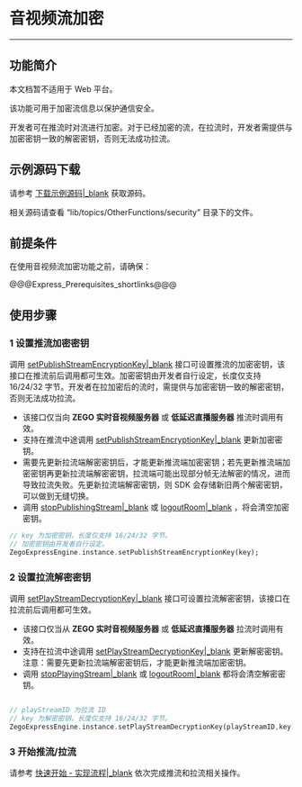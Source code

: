 # 音视频流加密

- - -

## 功能简介

<div class="mk-warning">

本文档暂不适用于 Web 平台。

</div>

该功能可用于加密流信息以保护通信安全。

开发者可在推流时对流进行加密。对于已经加密的流，在拉流时，开发者需提供与加密密钥一致的解密密钥，否则无法成功拉流。


## 示例源码下载

请参考 [下载示例源码\|_blank](!DownloadDemo/DownloadDemo) 获取源码。

相关源码请查看 “lib/topics/OtherFunctions/security” 目录下的文件。

## 前提条件

在使用音视频流加密功能之前，请确保：

@@@Express_Prerequisites_shortlinks@@@

## 使用步骤

### 1 设置推流加密密钥

调用 [setPublishStreamEncryptionKey\|_blank](/unique-api/express-video-sdk/zh/dart_flutter/zego_express_engine/ZegoExpressEnginePublisher/setPublishStreamEncryptionKey.html) 接口可设置推流的加密密钥，该接口在推流前后调用都可生效。加密密钥由开发者自行设定，长度仅支持 16/24/32 字节。开发者在拉加密后的流时，需提供与加密密钥一致的解密密钥，否则无法成功拉流。

<div class="mk-warning">

- 该接口仅当向 **ZEGO 实时音视频服务器** 或 **低延迟直播服务器** 推流时调用有效。
- 支持在推流中途调用 [setPublishStreamEncryptionKey\|_blank](/unique-api/express-video-sdk/zh/dart_flutter/zego_express_engine/ZegoExpressEnginePublisher/setPublishStreamEncryptionKey.html) 更新加密密钥。
- 需要先更新拉流端解密密钥后，才能更新推流端加密密钥；若先更新推流端加密密钥再更新拉流端解密密钥，拉流端可能出现部分帧无法解密的情况，进而导致拉流失败。先更新拉流端解密密钥，则 SDK 会存储新旧两个解密密钥，可以做到无缝切换。
- 调用 [stopPublishingStream\|_blank](/unique-api/express-video-sdk/zh/dart_flutter/zego_express_engine/ZegoExpressEnginePublisher/stopPublishingStream.html) 或 [logoutRoom\|_blank](/unique-api/express-video-sdk/zh/dart_flutter/zego_express_engine/ZegoExpressEngineRoom/logoutRoom.html) ，将会清空加密密钥。

</div>

```dart
// key 为加密密钥，长度仅支持 16/24/32 字节。
// 加密密钥由开发者自行设定。
ZegoExpressEngine.instance.setPublishStreamEncryptionKey(key);
```

### 2 设置拉流解密密钥

调用 [setPlayStreamDecryptionKey\|_blank](/unique-api/express-video-sdk/zh/dart_flutter/zego_express_engine/ZegoExpressEnginePlayer/setPlayStreamDecryptionKey.html) 接口可设置拉流解密密钥，该接口在拉流前后调用都可生效。

<div class="mk-warning">

- 该接口仅当从 **ZEGO 实时音视频服务器** 或 **低延迟直播服务器** 拉流时调用有效。
- 支持在拉流中途调用 [setPlayStreamDecryptionKey\|_blank](/unique-api/express-video-sdk/zh/dart_flutter/zego_express_engine/ZegoExpressEnginePlayer/setPlayStreamDecryptionKey.html) 更新解密密钥。注意：需要先更新拉流端解密密钥后，才能更新推流端加密密钥。
- 调用 [stopPlayingStream\|_blank](/unique-api/express-video-sdk/zh/dart_flutter/zego_express_engine/ZegoExpressEnginePlayer/stopPlayingStream.html) 或 [logoutRoom\|_blank](/unique-api/express-video-sdk/zh/dart_flutter/zego_express_engine/ZegoExpressEngineRoom/logoutRoom.html) 都将会清空解密密钥。

</div>

```dart

// playStreamID 为拉流 ID
// key 为解密密钥，长度仅支持 16/24/32 字节。
ZegoExpressEngine.instance.setPlayStreamDecryptionKey(playStreamID,key);

```

### 3 开始推流/拉流

请参考 [快速开始 - 实现流程\|_blank](!Integration/Solution_Implementation#publishingStream) 依次完成推流和拉流相关操作。
